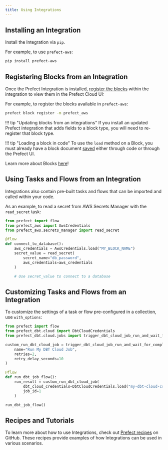 ```yaml
---
title: Using Integrations
---
```




## Installing an Integration

Install the Integration via `pip`.

For example, to use `prefect-aws`:

```bash
pip install prefect-aws
```

## Registering Blocks from an Integration

Once the Prefect Integration is installed, [register the blocks](/2.11/concepts/blocks/#registering-blocks-for-use-in-the-prefect-ui) within the integration to view them in the Prefect Cloud UI:

For example, to register the blocks available in `prefect-aws`:

```bash
prefect block register -m prefect_aws
```

!!! tip "Updating blocks from an integrations"
    If you install an updated Prefect integration that adds fields to a block type, you will need to re-register that block type.

!!! tip "Loading a block in code"
    To use the `load` method on a Block, you must already have a block document [saved](/2.11/concepts/blocks/#saving-blocks) either through code or through the Prefect UI.

Learn more about Blocks [here](/2.11/concepts/blocks)!

## Using Tasks and Flows from an Integration

Integrations also contain pre-built tasks and flows that can be imported and called within your code.

As an example, to read a secret from AWS Secrets Manager with the `read_secret` task:

```python
from prefect import flow
from prefect_aws import AwsCredentials
from prefect_aws.secrets_manager import read_secret

@flow
def connect_to_database():
    aws_credentials = AwsCredentials.load("MY_BLOCK_NAME")
    secret_value = read_secret(
        secret_name="db_password",
        aws_credentials=aws_credentials
    )

    # Use secret_value to connect to a database
```

## Customizing Tasks and Flows from an Integration

To customize the settings of a task or flow pre-configured in a collection, use `with_options`:
    
```python
from prefect import flow
from prefect_dbt.cloud import DbtCloudCredentials
from prefect_dbt.cloud.jobs import trigger_dbt_cloud_job_run_and_wait_for_completion

custom_run_dbt_cloud_job = trigger_dbt_cloud_job_run_and_wait_for_completion.with_options(
    name="Run My DBT Cloud Job",
    retries=2,
    retry_delay_seconds=10
)

@flow
def run_dbt_job_flow():
    run_result = custom_run_dbt_cloud_job(
        dbt_cloud_credentials=DbtCloudCredentials.load("my-dbt-cloud-credentials"),
        job_id=1
    )

run_dbt_job_flow()

``` 
## Recipes and Tutorials

To learn more about how to use Integrations, check out [Prefect recipes](https://github.com/PrefectHQ/prefect-recipes#diving-deeper-) on GitHub. These recipes provide examples of how Integrations can be used in various scenarios.
